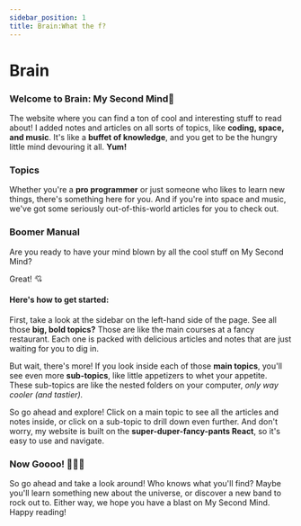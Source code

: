 ```yaml
---
sidebar_position: 1
title: Brain:What the f?
---
```



# Brain

### Welcome to <Highlight color={Colors.docsaurusGreen}>Brain: My Second Mind🧠</Highlight>

The website where you can find a ton of cool and interesting stuff to read about!
I added notes and articles on all sorts of topics, like **coding, space, and music**.
It's like a **buffet of knowledge**, and you get to be the hungry little mind devouring it all. **Yum!**

### Topics

Whether you're a **pro programmer** or just someone who likes to learn new things, there's something here for you. And if you're into space and music, we've got some seriously out-of-this-world articles for you to check out.

### Boomer Manual

Are you ready to have your mind blown by all the cool stuff on My Second Mind?

Great! 💘

#### **Here's how to get started:**

First, take a look at the sidebar on the left-hand side of the page. See all those **big, bold topics?** Those are like the main courses at a fancy restaurant.
Each one is packed with delicious articles and notes that are just waiting for you to dig in.

But wait, there's more! If you look inside each of those **main topics**, you'll see even more **sub-topics**, like little appetizers to whet your appetite.
These sub-topics are like the nested folders on your computer, _only way cooler (and tastier)._

So go ahead and explore! Click on a main topic to see all the articles and notes inside, or click on a sub-topic to drill down even further.
And don't worry, my website is built on the **super-duper-fancy-pants React**, so it's easy to use and navigate.

### Now Goooo! 🦸🏻‍♂️

So go ahead and take a look around! Who knows what you'll find? Maybe you'll learn something new about the universe, or discover a new band to rock out to.
Either way, we hope you have a blast on My Second Mind. Happy reading!
